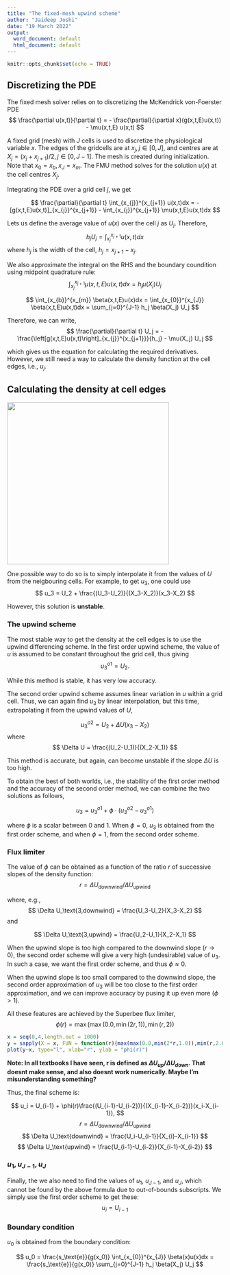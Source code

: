 ```yaml
---
title: "The fixed-mesh upwind scheme"
author: "Jaideep Joshi"
date: "19 March 2022"
output:
  word_document: default
  html_document: default
---
```


```r
knitr::opts_chunk$set(echo = TRUE)
```

## Discretizing the PDE

The fixed mesh solver relies on to discretizing the McKendrick von-Foerster PDE
$$                                                              \frac{\partial u(x,t)}{\partial t} = - \frac{\partial}{\partial x}(g(x,t,E)u(x,t)) - \mu(x,t,E) u(x,t)
$$

A fixed grid (mesh) with $J$ cells is used to discretize the physiological variable $x$. The edges of the gridcells are at $x_j, j \in [0,J]$, and centres are at $X_j = (x_j+x_{j+1})/2, j\in [0,J-1]$. The mesh is created during initialization. Note that $x_0 = x_b, x_J = x_m$. The FMU method solves for the solution $u(x)$ at the cell centres $X_j$.

Integrating the PDE over a grid cell $j$, we get

$$
\frac{\partial}{\partial t} \int_{x_{j}}^{x_{j+1}} u(x,t)dx = -[g(x,t,E)u(x,t)]_{x_{j}}^{x_{j+1}} -  \int_{x_{j}}^{x_{j+1}} \mu(x,t,E)u(x,t)dx
$$

Lets us define the average value of $u(x)$ over the cell $j$ as $U_j$. Therefore, 
$$
h_j U_j = \int_{x_{j}}^{x_{j+1}} u(x,t)dx
$$
where $h_j$ is the width of the cell, $h_j=x_{j+1}-x_{j}$.

We also approximate the integral on the RHS and the boundary coundition using midpoint quadrature rule:
$$
\int_{x_{j}}^{x_{j+1}} \mu(x,t,E)u(x,t)dx = h_j \mu(X_j) U_j
$$

$$
\int_{x_{b}}^{x_{m}} \beta(x,t,E)u(x)dx = \int_{x_{0}}^{x_{J}} \beta(x,t,E)u(x,t)dx = \sum_{j=0}^{J-1} h_j \beta(X_j) U_j
$$

Therefore, we can write,
$$
\frac{\partial}{\partial t} U_j = -\frac{\left[g(x,t,E)u(x,t)\right]_{x_{j}}^{x_{j+1}}}{h_j} - \mu(X_j) U_j
$$

which gives us the equation for calculating the required derivatives. 
However, we still need a way to calculate the density function at the cell edges, i.e., $u_j$.

## Calculating the density at cell edges

![](upwind.png){width=10cm}



One possible way to do so is to simply interpolate it from the values of $U$ from the neigbouring cells. For example, to get $u_3$, one could use
$$
u_3 = U_2 + \frac{(U_3-U_2)}{(X_3-X_2)}(x_3-X_2)
$$

However, this solution is **unstable**.

### The upwind scheme 

The most stable way to get the density at the cell edges is to use the upwind differencing scheme. In the first order upwind scheme, the value of $u$ is assumed to be constant throughout the grid cell, thus giving
$$
u^{o1}_3 = U_2.
$$

While this method is stable, it has very low accuracy. 

The second order upwind scheme assumes linear variation in $u$ within a grid cell. Thus, we can again find $u_3$ by linear interpolation, but this time, extrapolating it from the upwind values of $U$,

$$
u^{o2}_3 = U_2 + \Delta U (x_3-X_2)
$$
where 
$$
\Delta U = \frac{(U_2-U_1)}{(X_2-X_1)}
$$

This method is accurate, but again, can become unstable if the slope $\Delta U$ is too high. 

To obtain the best of both worlds, i.e., the stability of the first order method and the accuracy of the second order method, we can combine the two solutions as follows,

$$
u_3 = u^{o1}_3 + \phi \cdot (u^{o2}_3-u^{o1}_3)
$$

where $\phi$ is a scalar between 0 and 1. When $\phi=0$, $u_3$ is obtained from the first order scheme, and when $\phi=1$, from the second order scheme. 

### Flux limiter

The value of $\phi$ can be obtained as a function of the ratio $r$ of successive slopes of the density function:
$$
r = \Delta U_\text{downwind} / \Delta U_\text{upwind}
$$

where, e.g., 
$$
\Delta U_\text{3,downwind} = \frac{U_3-U_2}{X_3-X_2}
$$
and

$$
\Delta U_\text{3,upwind} = \frac{U_2-U_1}{X_2-X_1}
$$

When the upwind slope is too high compared to the downwind slope ($r \to 0$), the second order scheme will give a very high (undesirable) value of $u_3$. In such a case, we want the first order scheme, and thus $\phi \approx 0$.

When the upwind slope is too small compared to the downwind slope, the second order approximation of $u_3$ will be too close to the first order approximation, and we can improve accuracy by pusing it up even more ($\phi > 1$). 

All these features are achieved by the Superbee flux limiter,
$$
\phi(r) =  \max(\max(0.0,\min(2r,1)),\min(r,2))
$$

```r
x = seq(0,4,length.out = 1000)
y = sapply(X = x, FUN = function(r){max(max(0.0,min(2*r,1.0)),min(r,2.0))} )
plot(y~x, type="l", xlab="r", ylab = "phi(r)")
```

**Note: In all textbooks I have seen, r is defined as $\Delta U_{up}/\Delta U_{down}$. That doesnt make sense, and also doesnt work numerically. Maybe I'm misunderstanding something?**

Thus, the final scheme is:

$$
u_i = U_{i-1} + \phi(r)\frac{(U_{i-1}-U_{i-2})}{(X_{i-1}-X_{i-2})}(x_i-X_{i-1}),
$$
$$
r = \Delta U_\text{downwind} / \Delta U_\text{upwind}
$$ 
$$
\Delta U_\text{downwind} = \frac{U_i-U_{i-1}}{X_{i}-X_{i-1}}
$$ 
$$
\Delta U_\text{upwind} = \frac{U_{i-1}-U_{i-2}}{X_{i-1}-X_{i-2}}
$$

<!-- Further, since $X_i=(x_i+x_{i+1})/2$, $x_i-X_{i-1}=(x_i-x_{i-1})/2$, and $X_i-X_{i-1}=(x_{i+1}-x_{i-1})/2$, giving -->

<!-- $$ -->
<!-- u_i = U_{i-1} + \phi(r)\frac{(U_{i-1}-U_{i-2})}{(x_{i}-x_{i-2})}(x_i-x_{i-1}),\\ -->
<!-- r = \Delta U_\text{downwind} / \Delta U_\text{upwind} \\  -->
<!-- \Delta U_\text{downwind} = \frac{U_i-U_{i-1}}{x_{i+1}-x_{i-1}} \\ -->
<!-- \Delta U_\text{upwind} = \frac{U_{i-1}-U_{i-2}}{x_{i}-x_{i-2}} \\ -->
<!-- $$ -->

### $u_1, u_{J-1}, u_{J}$

Finally, the we also need to find the values of $u_1$, $u_{J-1}$, and $u_{J}$, which cannot be found by the above formula due to out-of-bounds subscripts. We simply use the first order scheme to get these:
$$
u_i = U_{i-1}
$$

### Boundary condition

$u_0$ is obtained from the boundary condition:

$$
u_0 = \frac{s_\text{e}}{g(x_0)} \int_{x_{0}}^{x_{J}} \beta(x)u(x)dx = \frac{s_\text{e}}{g(x_0)} \sum_{j=0}^{J-1} h_j \beta(X_j) U_j
$$
